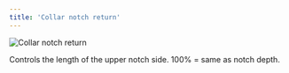 ```yaml
---
title: 'Collar notch return'
---
```


![Collar notch return](collarnotchreturn.svg)

Controls the length of the upper notch side. 100% = same as notch depth.
